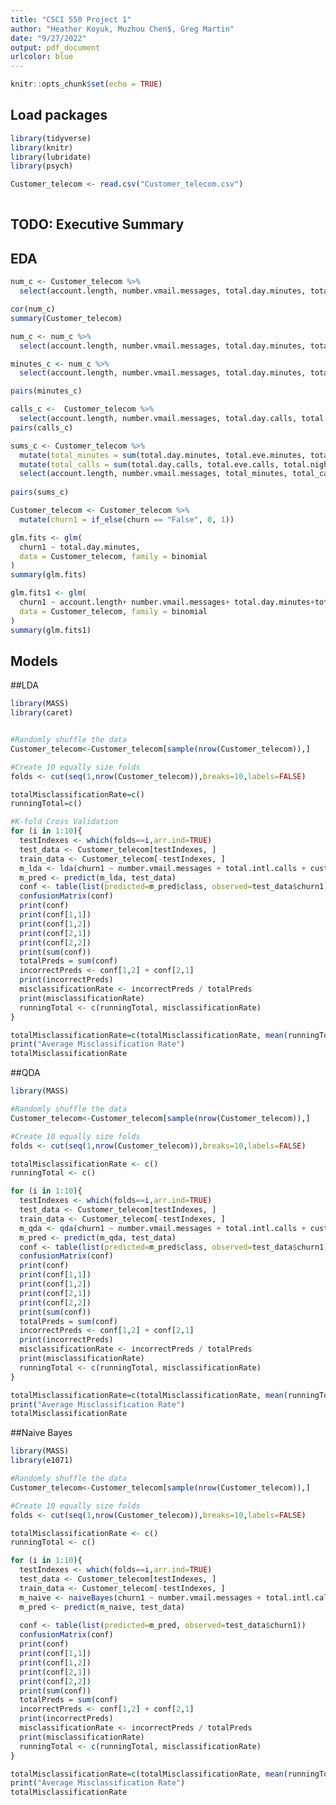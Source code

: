 ```yaml
---
title: "CSCI 550 Project 1"
author: "Heather Koyuk, Muzhou Chen$, Greg Martin"
date: "9/27/2022"
output: pdf_document
urlcolor: blue
---
```


```r
knitr::opts_chunk$set(echo = TRUE)
```

## Load packages

```r
library(tidyverse)
library(knitr)
library(lubridate)
library(psych)
```

```r
Customer_telecom <- read.csv("Customer_telecom.csv")
                             
```

## TODO: Executive Summary


## EDA

```r

num_c <- Customer_telecom %>%
  select(account.length, number.vmail.messages, total.day.minutes, total.day.calls, total.day.charge, total.eve.minutes, total.eve.calls, total.eve.charge, total.night.minutes, total.night.calls, total.night.charge, total.intl.minutes, total.intl.calls, total.intl.charge, customer.service.calls)

cor(num_c)
summary(Customer_telecom)

num_c <- num_c %>%
  select(account.length, number.vmail.messages, total.day.minutes, total.day.calls, total.eve.minutes, total.eve.calls, total.night.minutes, total.night.calls, total.intl.minutes, total.intl.calls, customer.service.calls)

minutes_c <- num_c %>%
  select(account.length, number.vmail.messages, total.day.minutes, total.eve.minutes, total.night.minutes, total.intl.minutes, customer.service.calls)

pairs(minutes_c)

calls_c <-  Customer_telecom %>%
  select(account.length, number.vmail.messages, total.day.calls, total.eve.calls, total.night.calls, total.intl.calls, customer.service.calls)
pairs(calls_c)

sums_c <- Customer_telecom %>%
  mutate(total_minutes = sum(total.day.minutes, total.eve.minutes, total.night.minutes, total.intl.minutes)) %>%
  mutate(total_calls = sum(total.day.calls, total.eve.calls, total.night.calls, total.intl.calls)) %>%
  select(account.length, number.vmail.messages, total_minutes, total_calls,  customer.service.calls)
                             
pairs(sums_c)

Customer_telecom <- Customer_telecom %>%
  mutate(churn1 = if_else(churn == "False", 0, 1))

glm.fits <- glm(
  churn1 ~ total.day.minutes,
  data = Customer_telecom, family = binomial
)
summary(glm.fits)

glm.fits1 <- glm(
  churn1 ~ account.length+ number.vmail.messages+ total.day.minutes+total.day.calls+ total.day.charge+ total.eve.minutes+ total.eve.calls+total.eve.charge+ total.night.minutes+total.night.calls+ total.night.charge+ total.intl.minutes+total.intl.calls+total.intl.charge+ customer.service.calls,
  data = Customer_telecom, family = binomial
)
summary(glm.fits1)
```


## Models

##LDA
```r
library(MASS)
library(caret)


#Randomly shuffle the data
Customer_telecom<-Customer_telecom[sample(nrow(Customer_telecom)),]

#Create 10 equally size folds
folds <- cut(seq(1,nrow(Customer_telecom)),breaks=10,labels=FALSE)

totalMisclassificationRate=c()
runningTotal=c()

#K-fold Cross Validation
for (i in 1:10){
  testIndexes <- which(folds==i,arr.ind=TRUE)
  test_data <- Customer_telecom[testIndexes, ]
  train_data <- Customer_telecom[-testIndexes, ]
  m_lda <- lda(churn1 ~ number.vmail.messages + total.intl.calls + customer.service.calls, data = train_data)
  m_pred <- predict(m_lda, test_data)
  conf <- table(list(predicted=m_pred$class, observed=test_data$churn1))
  confusionMatrix(conf)
  print(conf)
  print(conf[1,1])
  print(conf[1,2])
  print(conf[2,1])
  print(conf[2,2])
  print(sum(conf))
  totalPreds = sum(conf)
  incorrectPreds <- conf[1,2] + conf[2,1]
  print(incorrectPreds)
  misclassificationRate <- incorrectPreds / totalPreds
  print(misclassificationRate)
  runningTotal <- c(runningTotal, misclassificationRate)
}

totalMisclassificationRate=c(totalMisclassificationRate, mean(runningTotal))
print("Average Misclassification Rate")
totalMisclassificationRate
```

##QDA
```r
library(MASS)

#Randomly shuffle the data
Customer_telecom<-Customer_telecom[sample(nrow(Customer_telecom)),]

#Create 10 equally size folds
folds <- cut(seq(1,nrow(Customer_telecom)),breaks=10,labels=FALSE)

totalMisclassificationRate <- c()
runningTotal <- c()

for (i in 1:10){
  testIndexes <- which(folds==i,arr.ind=TRUE)
  test_data <- Customer_telecom[testIndexes, ]
  train_data <- Customer_telecom[-testIndexes, ]
  m_qda <- qda(churn1 ~ number.vmail.messages + total.intl.calls + customer.service.calls, data = train_data)
  m_pred <- predict(m_qda, test_data)
  conf <- table(list(predicted=m_pred$class, observed=test_data$churn1))
  confusionMatrix(conf)
  print(conf)
  print(conf[1,1])
  print(conf[1,2])
  print(conf[2,1])
  print(conf[2,2])
  print(sum(conf))
  totalPreds = sum(conf)
  incorrectPreds <- conf[1,2] + conf[2,1]
  print(incorrectPreds)
  misclassificationRate <- incorrectPreds / totalPreds
  print(misclassificationRate)
  runningTotal <- c(runningTotal, misclassificationRate)
}

totalMisclassificationRate=c(totalMisclassificationRate, mean(runningTotal))
print("Average Misclassification Rate")
totalMisclassificationRate

```


##Naive Bayes

```r
library(MASS)
library(e1071)

#Randomly shuffle the data
Customer_telecom<-Customer_telecom[sample(nrow(Customer_telecom)),]

#Create 10 equally size folds
folds <- cut(seq(1,nrow(Customer_telecom)),breaks=10,labels=FALSE)

totalMisclassificationRate <- c()
runningTotal <- c()

for (i in 1:10){
  testIndexes <- which(folds==i,arr.ind=TRUE)
  test_data <- Customer_telecom[testIndexes, ]
  train_data <- Customer_telecom[-testIndexes, ]
  m_naive <- naiveBayes(churn1 ~ number.vmail.messages + total.intl.calls + customer.service.calls, data = train_data)
  m_pred <- predict(m_naive, test_data)
  
  conf <- table(list(predicted=m_pred, observed=test_data$churn1))
  confusionMatrix(conf)
  print(conf)
  print(conf[1,1])
  print(conf[1,2])
  print(conf[2,1])
  print(conf[2,2])
  print(sum(conf))
  totalPreds = sum(conf)
  incorrectPreds <- conf[1,2] + conf[2,1]
  print(incorrectPreds)
  misclassificationRate <- incorrectPreds / totalPreds
  print(misclassificationRate)
  runningTotal <- c(runningTotal, misclassificationRate)
}

totalMisclassificationRate=c(totalMisclassificationRate, mean(runningTotal))
print("Average Misclassification Rate")
totalMisclassificationRate


```